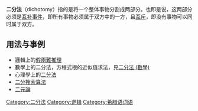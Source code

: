 '''二分法'''（dichotomy）指的是将一个整体事物分割成两部分。也即是说，这两部分必须是[[互补事件|互补事件]]，即所有事物必须属于双方中的一方，且[[互斥|互斥]]，即没有事物可以同时属于双方。

==用法与事例==
*邏輯上的[[假兩難推理|假兩難推理]]
*數學上的二分法，方程式根的近似值求法，見[[二分法_(數學)|二分法 (數學)]]
*心理學上的[[二分法_(心理学)|二分法]]
*[[二分搜索算法|二分搜索算法]]
*[[二元論|二元論]]

[[Category:二分法|Category:二分法]]
[[Category:逻辑|Category:逻辑]]
[[Category:希腊语词语|Category:希腊语词语]]